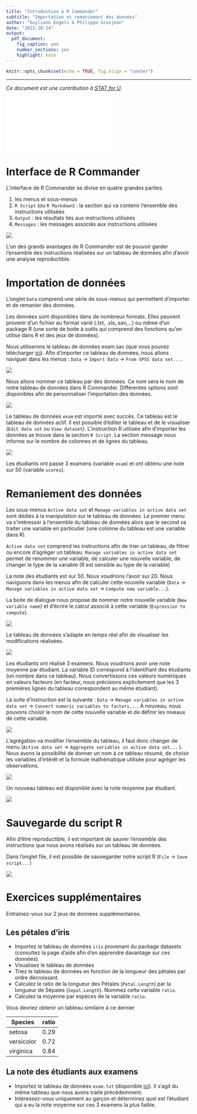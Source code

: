 ```yaml
---
title: "Introduction à R Commander"
subtitle: "Importation et remaniement des données"
author: "Guyliann Engels & Philippe Grosjean"
date: "2021-10-14"
output: 
  pdf_document: 
    fig_caption: yes
    number_sections: yes
    highlight: kate
---
```


```r
knitr::opts_chunk$set(echo = TRUE, fig.align = "center")
```



\vspace{12cm}

------------------------------------------------------------------------

::: {.center data-latex=""}
*Ce document est une contribution à [STAT for U](https://github.com/STATforU).*

![](../figures/STATforU.pdf)
:::

\newpage

# Interface de R Commander

L'interface de R Commander se divise en quatre grandes parties. 

1. les menus et sous-menus
2.  `R Script` (ou `R Markdown`) : la section qui va contenir l'ensemble des instructions utilisées
3. `Output` : les résultats liés aux instructions utilisées
4. `Messages` : les messages associés aux instructions utilisées

::: {.center data-latex=""}
![](figures/rcommander.png)

:::

L'un des grands avantages de R Commander est de pouvoir garder l'ensemble des instructions réalisées sur un tableau de données afin d'avoir une analyse reproductible. 

\newpage

# Importation de données

L'onglet `Data` comprend une série de sous-menus qui permettent d'importer et de remanier des données. 

Les données sont disponibles dans de nombreux formats. Elles peuvent provenir d'un fichier au format varié (.txt, .xls,.sav,...) ou même d'un package R (une sorte de boite à outils qui comprend des fonctions qu'on utilise dans R et des jeux de données).

Nous utiliserons le tableau de données exam.sav (que vous pouvez télécharger [ici](https://github.com/STATforU/course-r_commander/tree/main/seance_2/datasets)). Afin d'importer ce tableau de données, nous allons naviguer dans les menus : `Data` -> `Import Data` -> `From SPSS data set...`.

::: {.center data-latex=""}
![](figures/rc_import1.png)

:::

Nous allons nommer ce tableau par des données. Ce nom sera le nom de notre tableau de données dans R Commander. Différentes options sont disponibles afin de personnaliser l'importation des données. 

::: {.center data-latex=""}
![](figures/rc_import2.png)

:::

Le tableau de données `exam` est importé avec succès. Ce tableau est le tableau de données actif. Il est possible d'éditer le tableau et de le visualiser (`Edit data set` ou `View dataset`). L'instruction R utilisée afin d'importer les données se trouve dans la section `R Script`. La section message nous informe sur le nombre de colonnes et de lignes du tableau.

::: {.center data-latex=""}
![](figures/rc_import_result.png)

:::


Les étudiants ont passé 3 examens (variable `exam`) et ont obtenu une note sur 50 (variable `scores`). 

\newpage

# Remaniement des données

Les sous-menus `Active data set` et `Manage variables in active data set` sont dédiés à la manipulation sur le tableau de données. Le premier menu va s'intéresser à l'ensemble du tableau de données alors que le second va traiter une variable en particulier (une colonne du tableau est une variable dans R). 

`Active data set` comprend les instructions afin de trier un tableau, de filtrer ou encore d'agréger un tableau. `Manage variables in active data set` permet de renommer une variable, de calculer une nouvelle variable, de changer le type de la variable (R est sensible au type de la variable)

La note des étudiants est sur 50. Nous voudrions l'avoir sur 20. Nous naviguons dans les menus afin de calculer cette nouvelle variable (`Data` -> `Manage variables in active data set` -> `Compute new variable...`).

La boite de dialogue nous propose de nommer notre nouvelle variable (`New variable name`) et d'écrire le calcul associé à cette variable (`Expression to compute`).

::: {.center data-latex=""}
![](figures/rc_newvar1.png)

:::

Le tableau de données s'adapte en temps réel afin de visualiser les modifications réalisées.

::: {.center data-latex=""}
![](figures/rc_newvar2.png)

:::

Les étudiants ont réalisé 3 examens. Nous voudrions avoir une note moyenne par étudiant. La variable ID correspond à l'identifiant des étudiants (un nombre dans ce tableau). Nous convertissons ces valeurs numériques en valeurs facteurs (en facteur, nous précisions explicitement que les 3 premières lignes du tableau correspondent au même étudiant). 

La suite d'instruction est la suivante : `Data` -> `Manage variables in active data set` -> `Convert numeric variables to factors...`. À nouveau, nous pouvons choisir le nom de cette nouvelle variable et de définir les niveaux de cette variable.

::: {.center data-latex=""}
![](figures/rc_aggreg1.png)

:::

L'agrégation va modifier l'ensemble du tableau, il faut donc changer de menu (`Active data set` -> `Aggregate variables in active data set...` ). Nous avons la possibilité de donner un nom à ce tableau résumé, de choisir les variables d'intérêt et la formule mathématique utilisée pour agréger les observations.


::: {.center data-latex=""}
![](figures/rc_aggreg2.png)

:::

Un nouveau tableau est disponible avec la note moyenne par étudiant.

::: {.center data-latex=""}
![](figures/rc_aggreg3.png)

:::

\newpage

# Sauvegarde du script R

Afin d'être reproductible, il est important de sauver l'ensemble des instructions que nous avons réalisés sur un tableau de données.

Dans l'onglet file, il est possible de sauvegarder notre script R (`File` -> `Save script...`)

::: {.center data-latex=""}
![](figures/rc_save_script.png)

:::

\newpage

# Exercices supplémentaires

Entrainez-vous sur 2 jeux de données supplémentaires. 

## Les pétales d'iris

- Importez le tableau de données `iris` provenant du package datasets (consultez la page d'aide afin d'en apprendre davantage sur ces données).
- Visualisez le tableau de données
- Triez le tableau de données en fonction de la longueur des pétales par ordre décroissant.
- Calculez le ratio de la longueur des Pétales (`Petal.Length`) par la longueur de Sépales (`Sepal.Length`). Nommez cette variable `ratio`.
- Calculez la moyenne par espèces de la variable `ratio`.

Vous devriez obtenir un tableau similaire à ce dernier

| Species    | ratio |
|------------|-------|
| setosa     | 0.29  |
| versicolor | 0.72  |
| virginica  | 0.84  |

##  La note des étudiants aux examens

- Importez le tableau de données `exam.txt` (disponible [ici](https://github.com/STATforU/course-r_commander/tree/main/seance_2/datasets)). Il s'agit du même tableau que nous avons traité précédemment.
- Intéressez-vous uniquement au garçon et déterminez quel est l'étudiant qui a eu la note moyenne sur ces 3 examens la plus faible.



